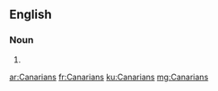 ==English==

===Noun===
{{head|en|plural}}

# {{plural of|Canarian|lang=en}}

[[ar:Canarians]]
[[fr:Canarians]]
[[ku:Canarians]]
[[mg:Canarians]]